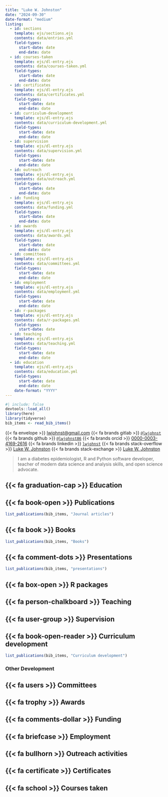 ```yaml
---
title: "Luke W. Johnston"
date: "2024-09-30"
date-format: "medium"
listing:
  - id: sections
    template: ejs/sections.ejs
    contents: data/entries.yml
    field-types:
      start-date: date
      end-date: date  
  - id: courses-taken
    template: ejs/dl-entry.ejs
    contents: data/courses-taken.yml
    field-types:
      start-date: date
      end-date: date  
  - id: certificates
    template: ejs/dl-entry.ejs
    contents: data/certificates.yml
    field-types:
      start-date: date
      end-date: date  
  - id: curriculum-development
    template: ejs/dl-entry.ejs
    contents: data/curriculum-development.yml
    field-types:
      start-date: date
      end-date: date  
  - id: supervision
    template: ejs/dl-entry.ejs
    contents: data/supervision.yml
    field-types:
      start-date: date
      end-date: date  
  - id: outreach
    template: ejs/dl-entry.ejs
    contents: data/outreach.yml
    field-types:
      start-date: date
      end-date: date  
  - id: funding
    template: ejs/dl-entry.ejs
    contents: data/funding.yml
    field-types:
      start-date: date
      end-date: date
  - id: awards
    template: ejs/dl-entry.ejs
    contents: data/awards.yml
    field-types:
      start-date: date
      end-date: date
  - id: committees
    template: ejs/dl-entry.ejs
    contents: data/committees.yml
    field-types:
      start-date: date
      end-date: date
  - id: employment
    template: ejs/dl-entry.ejs
    contents: data/employment.yml
    field-types:
      start-date: date
      end-date: date
  - id: r-packages
    template: ejs/dl-entry.ejs
    contents: data/r-packages.yml
    field-types:
      start-date: date
  - id: teaching
    template: ejs/dl-entry.ejs
    contents: data/teaching.yml
    field-types:
      start-date: date
      end-date: date
  - id: education
    template: ejs/dl-entry.ejs
    contents: data/education.yml
    field-types:
      start-date: date
      end-date: date
    date-format: "YYYY"
---
```


```r
#| include: false
devtools::load_all()
library(here)
library(tidyverse)
bib_items <- read_bib_items()
```


{{< fa envelope >}}\ [lwjohnst\@gmail.com](mailto:lwjohnst@gmail.com){.email}
{{< fa brands gitlab >}}\ [`@lwjohnst`](https://gitlab.com/lwjohnst/) 
{{< fa brands github >}}\ [`@lwjohnst86`](https://github.com/lwjohnst86/)
{{< fa brands orcid >}}\ [0000-0003-4169-2616](https://orcid.org/0000-0003-4169-2616)
{{< fa brands linkedin >}}\ [`lwjohnst`](www.linkedin.com/in/lwjohnst) 
{{< fa brands stack-overflow >}}\ [Luke W. Johnston](https://stackoverflow.com/users/2632184)
{{< fa brands stack-exchange >}}\ [Luke W. Johnston](https://stackexchange.com/users/1992995) 

> I am a diabetes epidemiologist, R and Python software developer, teacher of
> modern data science and analysis skills, and open science advocate.

::: {#sections}
:::

## {{< fa graduation-cap >}} Education

::: {#education}
:::

## {{< fa book-open >}} Publications

```r
list_publications(bib_items, "Journal articles")
```

## {{< fa book >}} Books

```r
list_publications(bib_items, "Books")
```

## {{< fa comment-dots >}} Presentations

```r
list_publications(bib_items, "presentations")
```

## {{< fa box-open >}} R packages

::: {#r-packages}
:::

## {{< fa person-chalkboard >}} Teaching

::: {#teaching}
:::

## {{< fa user-group >}} Supervision

::: {#supervision}
:::

## {{< fa book-open-reader >}} Curriculum development

```r
list_publications(bib_items, "Curriculum development")
```

### Other Development

::: {#curriculum-development}
:::

## {{< fa users >}} Committees

::: {#committees}
:::

## {{< fa trophy >}} Awards

::: {#awards}
:::

## {{< fa comments-dollar >}} Funding

::: {#funding}
:::

## {{< fa briefcase >}} Employment

::: {#employment}
:::

## {{< fa bullhorn >}} Outreach activities

::: {#outreach}
::: 

## {{< fa certificate >}} Certificates

::: {#certificates}
::: 

## {{< fa school >}} Courses taken

::: {#courses-taken}
::: 

```{=html}
<style>
dl {
  display: block;
}
dd {
  margin-left: 2em;
}
</style>
```
